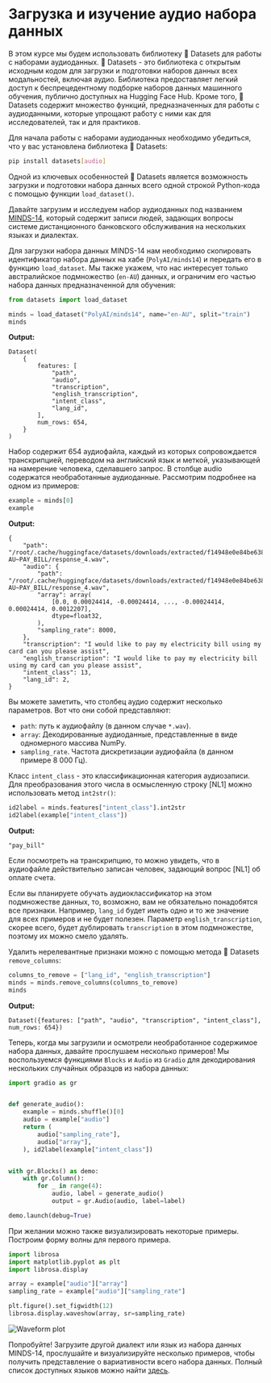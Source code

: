 # Загрузка и изучение аудио набора данных

В этом курсе мы будем использовать библиотеку 🤗 Datasets для работы с наборами аудиоданных. 🤗 Datasets - это библиотека с открытым исходным кодом для 
загрузки и подготовки наборов данных всех модальностей, включая аудио. Библиотека предоставляет легкий доступ к беспрецедентному
подборке наборов данных машинного обучения, публично доступных на Hugging Face Hub. Кроме того, 🤗 Datasets содержит множество
функций, предназначенных для работы с аудиоданными, которые упрощают работу с ними как для исследователей, так и для практиков.

Для начала работы с наборами аудиоданных необходимо убедиться, что у вас установлена библиотека 🤗 Datasets:

```bash
pip install datasets[audio]
```

Одной из ключевых особенностей 🤗 Datasets является возможность загрузки и подготовки набора данных всего одной строкой
Python-кода с помощью функции `load_dataset()`.

Давайте загрузим и исследуем набор аудиоданных под названием [MINDS-14](https://huggingface.co/datasets/PolyAI/minds14), который содержит
записи людей, задающих вопросы системе дистанционного банковского обслуживания на нескольких языках и диалектах.

Для загрузки набора данных MINDS-14 нам необходимо скопировать идентификатор набора данных на хабе (`PolyAI/minds14`) и передать его
в функцию `load_dataset`. Мы также укажем, что нас интересует только австралийское подмножество (`en-AU`)
данных, и ограничим его частью набора данных предназначенной для обучения:

```py
from datasets import load_dataset

minds = load_dataset("PolyAI/minds14", name="en-AU", split="train")
minds
```

**Output:**
```out
Dataset(
    {
        features: [
            "path",
            "audio",
            "transcription",
            "english_transcription",
            "intent_class",
            "lang_id",
        ],
        num_rows: 654,
    }
)
```

Набор содержит 654 аудиофайла, каждый из которых сопровождается транскрипцией, переводом на английский язык и меткой,
указывающей на намерение человека, сделавшего запрос. В столбце audio содержатся необработанные аудиоданные. Рассмотрим подробнее
на одном из примеров:

```py
example = minds[0]
example
```

**Output:**
```out
{
    "path": "/root/.cache/huggingface/datasets/downloads/extracted/f14948e0e84be638dd7943ac36518a4cf3324e8b7aa331c5ab11541518e9368c/en-AU~PAY_BILL/response_4.wav",
    "audio": {
        "path": "/root/.cache/huggingface/datasets/downloads/extracted/f14948e0e84be638dd7943ac36518a4cf3324e8b7aa331c5ab11541518e9368c/en-AU~PAY_BILL/response_4.wav",
        "array": array(
            [0.0, 0.00024414, -0.00024414, ..., -0.00024414, 0.00024414, 0.0012207],
            dtype=float32,
        ),
        "sampling_rate": 8000,
    },
    "transcription": "I would like to pay my electricity bill using my card can you please assist",
    "english_transcription": "I would like to pay my electricity bill using my card can you please assist",
    "intent_class": 13,
    "lang_id": 2,
}
```

Вы  можете заметить, что столбец аудио содержит несколько параметров. Вот что они собой представляют:
* `path`: путь к аудиофайлу (в данном случае `*.wav`).
* `array`: Декодированные аудиоданные, представленные в виде одномерного массива NumPy.
* `sampling_rate`. Частота дискретизации аудиофайла (в данном примере 8 000 Гц).

Класс `intent_class` - это классификационная категория аудиозаписи. Для преобразования этого числа в осмысленную строку [NL1]
можно использовать метод `int2str()`:

```py
id2label = minds.features["intent_class"].int2str
id2label(example["intent_class"])
```

**Output:**
```out
"pay_bill"
```

Если посмотреть на транскрипцию, то можно увидеть, что в аудиофайле действительно записан человек, задающий вопрос [NL1]
об оплате счета.

Если вы планируете обучать аудиоклассификатор на этом подмножестве данных, то, возможно, вам не обязательно понадобятся все признаки. Например,
`lang_id` будет иметь одно и то же значение для всех примеров и не будет полезен. Параметр `english_transcription`, скорее всего, будет
дублировать `transcription` в этом подмножестве, поэтому их можно смело удалять.

Удалить нерелевантные признаки можно с помощью метода 🤗 Datasets `remove_columns`:

```py
columns_to_remove = ["lang_id", "english_transcription"]
minds = minds.remove_columns(columns_to_remove)
minds
```

**Output:**
```out
Dataset({features: ["path", "audio", "transcription", "intent_class"], num_rows: 654})
```

Теперь, когда мы загрузили и осмотрели необработанное содержимое набора данных, давайте прослушаем несколько примеров! Мы воспользуемся функциями `Blocks`
и `Audio` из `Gradio` для декодирования нескольких случайных образцов из набора данных:

```py
import gradio as gr


def generate_audio():
    example = minds.shuffle()[0]
    audio = example["audio"]
    return (
        audio["sampling_rate"],
        audio["array"],
    ), id2label(example["intent_class"])


with gr.Blocks() as demo:
    with gr.Column():
        for _ in range(4):
            audio, label = generate_audio()
            output = gr.Audio(audio, label=label)

demo.launch(debug=True)
```

При желании можно также визуализировать некоторые примеры. Построим форму волны для первого примера.

```py
import librosa
import matplotlib.pyplot as plt
import librosa.display

array = example["audio"]["array"]
sampling_rate = example["audio"]["sampling_rate"]

plt.figure().set_figwidth(12)
librosa.display.waveshow(array, sr=sampling_rate)
```

<div class="flex justify-center">
    <img src="https://huggingface.co/datasets/huggingface-course/audio-course-images/resolve/main/waveform_unit1.png" alt="Waveform plot">
</div>

Попробуйте! Загрузите другой диалект или язык из набора данных MINDS-14, прослушайте и визуализируйте несколько примеров, чтобы получить представление
о вариативности всего набора данных. Полный список доступных языков можно найти [здесь](https://huggingface.co/datasets/PolyAI/minds14).